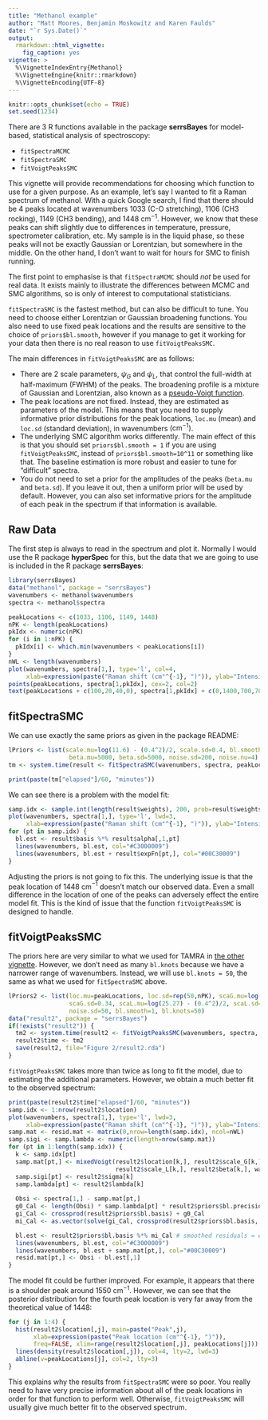 ```yaml
---
title: "Methanol example"
author: "Matt Moores, Benjamin Moskowitz and Karen Faulds"
date: "`r Sys.Date()`"
output:
  rmarkdown::html_vignette:
    fig_caption: yes
vignette: >
  %\VignetteIndexEntry{Methanol}
  %\VignetteEngine{knitr::rmarkdown}
  %\VignetteEncoding{UTF-8}
---
```


```r
knitr::opts_chunk$set(echo = TRUE)
set.seed(1234)
```

There are 3 R functions available in the package **serrsBayes** for model-based, statistical analysis of spectroscopy:

 * ``fitSpectraMCMC``
 * ``fitSpectraSMC``
 * ``fitVoigtPeaksSMC``

This vignette will provide recommendations for choosing which function to use for a given purpose. As an example, let’s say I wanted to fit a Raman spectrum of methanol. With a quick Google search, I find that there should be 4 peaks located at wavenumbers 1033 (C-O stretching), 1106 (CH3 rocking), 1149 (CH3 bending), and 1448 cm$^{-1}$. However, we know that these peaks can shift slightly due to differences in temperature, pressure, spectrometer calibration, etc. My sample is in the liquid phase, so these peaks will not be exactly Gaussian or Lorentzian, but somewhere in the middle. On the other hand, I don’t want to wait for hours for SMC to finish running.

The first point to emphasise is that ``fitSpectraMCMC`` should *not* be used for real data. It exists mainly to illustrate the differences between MCMC and SMC algorithms, so is only of interest to computational statisticians.

``fitSpectraSMC`` is the fastest method, but can also be difficult to tune. You need to choose either Lorentzian or Gaussian broadening functions. You also need to use fixed peak locations and the results are sensitive to the choice of ``priors$bl.smooth``, however if you manage to get it working for your data then there is no real reason to use ``fitVoigtPeaksSMC``. 

The main differences in ``fitVoigtPeaksSMC`` are as follows:

 * There are 2 scale parameters, $\psi_G$ and $\psi_L$, that control the full-width at half-maximum (FWHM) of the peaks. The broadening profile is a mixture of Gaussian and Lorentzian, also known as a [pseudo-Voigt function](https://en.wikipedia.org/wiki/Voigt_profile#Numeric_approximations).
 * The peak locations are not fixed. Instead, they are estimated as parameters of the model. This means that you need to supply informative prior distributions for the peak locations, ``loc.mu`` (mean) and ``loc.sd`` (standard deviation), in wavenumbers $\left(\mathrm{cm}^{-1}\right)$.
 * The underlying SMC algorithm works differently. The main effect of this is that you should set ``priors$bl.smooth = 1`` if you are using ``fitVoigtPeaksSMC``, instead of ``priors$bl.smooth=10^11`` or something like that. The baseline estimation is more robust and easier to tune for "difficult" spectra.
 * You do not need to set a prior for the amplitudes of the peaks (``beta.mu`` and ``beta.sd``). If you leave it out, then a uniform prior will be used by default. However, you can also set informative priors for the amplitude of each peak in the spectrum if that information is available.

## Raw Data

The first step is always to read in the spectrum and plot it. Normally I would use the R package **hyperSpec** for this, but the data that we are going to use is included in the R package **serrsBayes**:
```r
library(serrsBayes)
data("methanol", package = "serrsBayes")
wavenumbers <- methanol$wavenumbers
spectra <- methanol$spectra

peakLocations <- c(1033, 1106, 1149, 1448)
nPK <- length(peakLocations)
pkIdx <- numeric(nPK)
for (i in 1:nPK) {
  pkIdx[i] <- which.min(wavenumbers < peakLocations[i])
}
nWL <- length(wavenumbers)
plot(wavenumbers, spectra[1,], type='l', col=4,
     xlab=expression(paste("Raman shift (cm"^{-1}, ")")), ylab="Intensity (a.u.)")
points(peakLocations, spectra[1,pkIdx], cex=2, col=2)
text(peakLocations + c(100,20,40,0), spectra[1,pkIdx] + c(0,1400,700,700), labels=peakLocations)
```

## fitSpectraSMC

We can use exactly the same priors as given in the package README:
```r
lPriors <- list(scale.mu=log(11.6) - (0.4^2)/2, scale.sd=0.4, bl.smooth=10^11, bl.knots=50,
                 beta.mu=5000, beta.sd=5000, noise.sd=200, noise.nu=4)
tm <- system.time(result <- fitSpectraSMC(wavenumbers, spectra, peakLocations, lPriors))
```

```r
print(paste(tm["elapsed"]/60, "minutes"))
```

We can see there is a problem with the model fit:
```r
samp.idx <- sample.int(length(result$weights), 200, prob=result$weights)
plot(wavenumbers, spectra[1,], type='l', lwd=3,
     xlab=expression(paste("Raman shift (cm"^{-1}, ")")), ylab="Intensity (a.u.)")
for (pt in samp.idx) {
  bl.est <- result$basis %*% result$alpha[,1,pt]
  lines(wavenumbers, bl.est, col="#C3000009")
  lines(wavenumbers, bl.est + result$expFn[pt,], col="#00C30009")
}
```

Adjusting the priors is not going to fix this. The underlying issue is that the peak location of 1448 cm$^{-1}$ doesn't match our observed data. Even a small difference in the location of one of the peaks can adversely effect the entire model fit. This is the kind of issue that the function ``fitVoigtPeaksSMC`` is designed to handle.

## fitVoigtPeaksSMC

The priors here are very similar to what we used for TAMRA in [the other vignette](https://mooresm.github.io/serrsBayes/articles/Introduction.html). However, we don't need as many ``bl.knots`` because we have a narrower range of wavenumbers. Instead, we will use ``bl.knots = 50``, the same as what we used for ``fitSpectraSMC`` above.
```r
lPriors2 <- list(loc.mu=peakLocations, loc.sd=rep(50,nPK), scaG.mu=log(16.47) - (0.34^2)/2,
                 scaG.sd=0.34, scaL.mu=log(25.27) - (0.4^2)/2, scaL.sd=0.4, noise.nu=5,
                 noise.sd=50, bl.smooth=1, bl.knots=50)
data("result2", package = "serrsBayes")
if(!exists("result2")) {
  tm2 <- system.time(result2 <- fitVoigtPeaksSMC(wavenumbers, spectra, lPriors2, npart=3000))
  result2$time <- tm2
  save(result2, file="Figure 2/result2.rda")
}
```

``fitVoigtPeaksSMC`` takes more than twice as long to fit the model, due to estimating the additional parameters. However, we obtain a much better fit to the observed spectrum:

```r
print(paste(result2$time["elapsed"]/60, "minutes"))
samp.idx <- 1:nrow(result2$location)
plot(wavenumbers, spectra[1,], type='l', lwd=3,
     xlab=expression(paste("Raman shift (cm"^{-1}, ")")), ylab="Intensity (a.u.)")
samp.mat <- resid.mat <- matrix(0,nrow=length(samp.idx), ncol=nWL)
samp.sigi <- samp.lambda <- numeric(length=nrow(samp.mat))
for (pt in 1:length(samp.idx)) {
  k <- samp.idx[pt]
  samp.mat[pt,] <- mixedVoigt(result2$location[k,], result2$scale_G[k,],
                              result2$scale_L[k,], result2$beta[k,], wavenumbers)
  samp.sigi[pt] <- result2$sigma[k]
  samp.lambda[pt] <- result2$lambda[k]
  
  Obsi <- spectra[1,] - samp.mat[pt,]
  g0_Cal <- length(Obsi) * samp.lambda[pt] * result2$priors$bl.precision
  gi_Cal <- crossprod(result2$priors$bl.basis) + g0_Cal
  mi_Cal <- as.vector(solve(gi_Cal, crossprod(result2$priors$bl.basis, Obsi)))

  bl.est <- result2$priors$bl.basis %*% mi_Cal # smoothed residuals = estimated basline
  lines(wavenumbers, bl.est, col="#C3000009")
  lines(wavenumbers, bl.est + samp.mat[pt,], col="#00C30009")
  resid.mat[pt,] <- Obsi - bl.est[,1]
}
```

The model fit could be further improved. For example, it appears that there is a shoulder peak around 1550 cm$^{-1}$. However, we can see that the posterior distribution for the fourth peak location is very far away from the theoretical value of 1448:

```r
for (j in 1:4) {
  hist(result2$location[,j], main=paste("Peak",j),
       xlab=expression(paste("Peak location (cm"^{-1}, ")")),
       freq=FALSE, xlim=range(result2$location[,j], peakLocations[j]))
  lines(density(result2$location[,j]), col=4, lty=2, lwd=3)
  abline(v=peakLocations[j], col=2, lty=3)
}
```

This explains why the results from ``fitSpectraSMC`` were so poor. You really need to have very precise information about all of the peak locations in order for that function to perform well. Otherwise, ``fitVoigtPeaksSMC`` will usually give much better fit to the observed spectrum.
